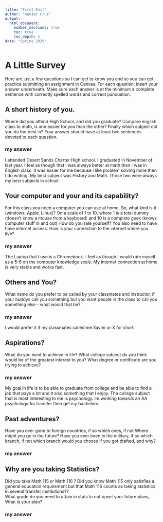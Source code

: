 ```yaml
---
title: "First Knit"
author: "Xavier Cruz"
output: 
  html_document:
    number_sections: true
    toc: true
    toc_depth: 5
date: "Spring 2025"   
---
```


# A Little Survey

Here are just a few questions so I can get to know you and so you can get practice submitting an assignment in Canvas.  For each question, insert your answer underneath. Make sure each answer is at the minimum a complete sentence with correctly spelled words and correct puncuation. 

## A short history of you.  
Where did you attend High School, and did you graduate? Compare english class to math, is one easier for you than the other? Finally which subject did you do the best in? Your answer should have at least two sentences devoted to each question.  
  
### my answer 

 I attended Desert Sands Charter High school. I graduated in November of last year. 
 I feel as though that I was always better at math then I was in English class. it was easier for me because I like problem solving more then I do writing. 
 My best subject was History and Math. Those two were always my best subjects in school.

     


## Your computer and your and its capability?  
 For this class  you need a computer you can use at home.  So, what kind is it (windows, Apple, Linux)?  On a scale of 1 to 10, where 1 is a total dummy (doesn't know a mouse from a keyboard) and 10 is a complete geek (knows computer stuff in and out) How do you rate yourself?  You also need to have have internet access. How is your connection to the internet where you live?

### my answer   
  
   The Laptop that I use is a Chromebook. I feel as though I would rate myself as a 5-6 on the computer knowledge scale. My internet connection at home is very stable and works fast.

## Others and You?   
What name do you prefer to be called by your classmates and instructor, if your buddys call you something but you want people in the class to call you something else - what would that be? 

### my answer     
  
   I would prefer it if my classmates called me Xavier or X for short.
 




## Aspirations?   
What do you want to achieve in life?  What college subject do you think would be of the greatest interest to you? What degree or certificate are you trying to achieve?

### my answer     
  
  My goal in life is to be able to graduate from college and be able to find a job that pays a lot and it also something that I enjoy. The college subject that is most interesting to me is psychology. Im working towards an AA psychology for transfer then get my bachelors.
 




## Past adventures?  
Have you ever gone to foreign countries, if so which ones, if not Where might you go in the future?  Have you ever been in the military, if so which branch, if not which branch would you choose if you got drafted, and why?

### my answer     
  
   
  




## Why are you taking Statistics?  
Did you take Math 115 or Math 116 ?  Did you know Math 115 only satisfies a general education requirement but that Math 116 counts as taking statistics in several transfer institutions??  
What grade do you need to attain in stats to not upset your future plans, What is your plan?  
 

### my answer     
  
   
 






  




